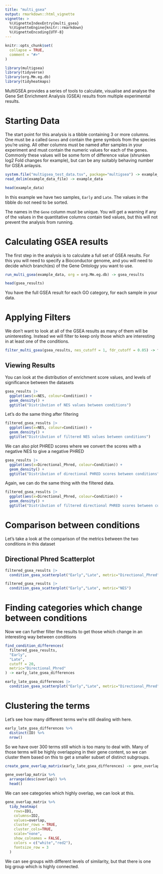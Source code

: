 ```yaml
---
title: "multi_gsea"
output: rmarkdown::html_vignette
vignette: >
  %\VignetteIndexEntry{multi_gsea}
  %\VignetteEngine{knitr::rmarkdown}
  %\VignetteEncoding{UTF-8}
---
```


```r
knitr::opts_chunk$set(
  collapse = TRUE,
  comment = "#>"
)
```

```r
library(multigsea)
library(tidyverse)
library(org.Mm.eg.db)
library(tidyheatmaps)
```

MultiGSEA provides a series of tools to calculate, visualise and analyse the Gene Set Enrichment Analysis (GSEA) results from multiple experimental results.


# Starting Data

The start point for this analysis is a tibble containing 3 or more columns.  One must be a called `Genes` and contain the gene symbols from the species you're using.  All other columns must be named after samples in your experiment and must contain the numeric values for each of the genes.  Commonly these values will be some form of difference value (shrunken log2 Fold changes for example),  but can be any suitably behaving number for GSEA anlaysis.

```r
system.file("multigsea_test_data.tsv", package="multigsea") -> example_data_file
read_delim(example_data_file) -> example_data

head(example_data)
```

In this example we have two samples, `Early` and `Late`.  The values in the tibble do not need to be sorted.

The names in the `Gene` column must be unique.  You will get a warning if any of the values in the quantitative columns contain tied values,  but this will not prevent the analysis from running.


# Calculating GSEA results

The first step in the analysis is to calculate a full set of GSEA results.  For this you will need to specify a Bioconductor genome, and you will need to decide which branch(es) of the Gene Ontology you want to use.

```r
run_multi_gsea(example_data, org = org.Mm.eg.db) -> gsea_results

head(gsea_results)
```

You have the full GSEA result for each GO category, for each sample in your data.

# Applying Filters

We don't want to look at all of the GSEA results as many of them will be uninteresting.  Instead we will filter to keep only those which are interesting in at least one of the conditions.

```r
filter_multi_gsea(gsea_results, nes_cutoff = 1, fdr_cutoff = 0.05) -> filtered_gsea_results
```


## Viewing Results

You can look at the distribution of enrichment score values, and levels of significance between the datasets

```r
gsea_results |> 
  ggplot(aes(x=NES, colour=Condition)) +
  geom_density() +
  ggtitle("Distribution of NES values between conditions")
```

Let's do the same thing after filtering

```r
filtered_gsea_results |> 
  ggplot(aes(x=NES, colour=Condition)) +
  geom_density() +
  ggtitle("Distribution of filtered NES values between conditions")
```
We can also plot PHRED scores where we convert the scores with a negative NES to give a negative PHRED

```r
gsea_results |> 
  ggplot(aes(x=Directional_Phred, colour=Condition)) +
  geom_density() +
  ggtitle("Distribution of directional PHRED scores between conditions")
```

Again, we can do the same thing with the filtered data.

```r
filtered_gsea_results |> 
  ggplot(aes(x=Directional_Phred, colour=Condition)) +
  geom_density() +
  ggtitle("Distribution of filtered directional PHRED scores between conditions")
```

# Comparison between conditions

Let's take a look at the comparison of the metrics between the two conditions in this dataset

## Directional Phred Scatterplot

```r
filtered_gsea_results |> 
  condition_gsea_scatterplot("Early","Late", metric="Directional_Phred")
```

```r
filtered_gsea_results |> 
  condition_gsea_scatterplot("Early","Late", metric="NES")
```

# Finding categories which change between conditions

Now we can further filter the results to get those which change in an interesting way between conditions

```r
find_condition_differences(
  filtered_gsea_results,
  "Early",
  "Late",
  cutoff = 20,
  metric="Directional_Phred"
) -> early_late_gsea_differences

early_late_gsea_differences |> 
  condition_gsea_scatterplot("Early","Late", metric="Directional_Phred")
```

# Clustering the terms

Let's see how many different terms we're still dealing with here.

```r
early_late_gsea_differences %>%
  distinct(ID) %>% 
  nrow()
```

So we have over 300 terms still which is too many to deal with.  Many of those terms will be highly overlapping in their gene content, so we can cluster them based on this to get a smaller subset of distinct subgroups.

```r
create_gene_overlap_matrix(early_late_gsea_differences) -> gene_overlap_matrix

gene_overlap_matrix %>%
  arrange(desc(overlap)) %>%
  head()
```

We can see categories which highly overlap, we can look at this.

```r
gene_overlap_matrix %>%
  tidy_heatmap(
    rows=ID1,
    columns=ID2,
    values=overlap,
    cluster_rows = TRUE,
    cluster_cols=TRUE,
    scale="none",
    show_colnames = FALSE,
    colors = c("white","red2"),
    fontsize_row = 3
  )
```

We can see groups with different levels of similarity, but that there is one big group which is highly connected.


